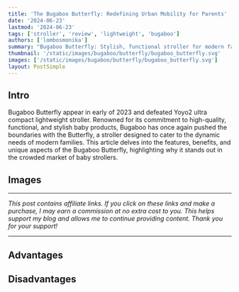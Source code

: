 ```yaml
---
title: 'The Bugaboo Butterfly: Redefining Urban Mobility for Parents'
date: '2024-06-23'
lastmod: '2024-06-23'
tags: ['stroller', 'review', 'lightweight', 'bugaboo']
authors: ['lombosmonika']
summary: "Bugaboo Butterfly: Stylish, functional stroller for modern families' dynamic needs."
thumbnail: '/static/images/bugaboo/butterfly/bugaboo_butterfly.svg'
images: ['/static/images/bugaboo/butterfly/bugaboo_butterfly.svg']
layout: PostSimple
---
```


## Intro

Bugaboo Butterfly appear in early of 2023 and defeated Yoyo2 ultra compact lightweight stroller. 
Renowned for its commitment to high-quality, functional, and stylish baby products, Bugaboo has once again pushed the boundaries with the Butterfly, a stroller designed to cater to the dynamic needs of modern families. This article delves into the features, benefits, and unique aspects of the Bugaboo Butterfly, highlighting why it stands out in the crowded market of baby strollers.



<div className="invisible !h-0">

## Images

</div>

<BlogCarousel
    title="Images"
    id="butterfly-7002"
/>

---

*This post contains affiliate links. If you click on these links and make a purchase, I may earn a commission at no extra cost to you. This helps support my blog and allows me to continue providing content. Thank you for your support!*

---




## Advantages

<div className="gap-4 grid grid-cols-1 sm:grid-cols-2 md:grid-cols-3 lg:grid-cols-3 xl:grid-cols-3">
<Card
    title="Extra backrest height"
    imgSrc="https://imagedelivery.net/Y7hTskBCKV5kRi-34nHOOg/1c714841-7411-4c70-e6ce-8c8024458600/public"
    description="With its 63 cm height, this stroller wins the competition regarding seat height. It's quite a choice for tall toddlers."
/>


<Card
    title="Folds with one hand automatically"
    imgSrc="https://imagedelivery.net/Y7hTskBCKV5kRi-34nHOOg/71b224fc-b326-4103-548f-8ecc1bed6700/public"
    description="This stroller fold itself within 1 second! [image source: bugaboo.com]"
/>


<Card
    title="4-year warranty"
    imgSrc="https://imagedelivery.net/Y7hTskBCKV5kRi-34nHOOg/47d768a5-02fd-4500-8714-25caf6e0cf00/public"
    description="Bugaboo provides 4-year warranty. It's much better compared to Cybex 2-year warranty."
/>


<Card
    title="Travel System"
    imgSrc="https://imagedelivery.net/Y7hTskBCKV5kRi-34nHOOg/0502b328-25e1-4e80-6c74-53f01bcddb00/public"
    description="With a car seat adapter, it can be a travel system as well to ease your travels with cars."
/>

<Card
    title="Lightweight"
    imgSrc="https://imagedelivery.net/Y7hTskBCKV5kRi-34nHOOg/d6603e99-b628-4c78-a96b-cd52825f7600/public"
    description="It's only 7.3 kg, so it's much lighter, then the others in this category."
/>

<Card
    title="Ecofriendly"
    imgSrc="https://imagedelivery.net/Y7hTskBCKV5kRi-34nHOOg/e205c9fe-687d-49e8-fd7e-e4a278879e00/public"
    description=" Bugaboo is trying to go green with their strollers materials. "
/>

<Card
    title="Basket capacity "
    imgSrc="https://imagedelivery.net/Y7hTskBCKV5kRi-34nHOOg/403bb6e8-e668-47ea-3a7a-fbcc18221500/public"
    description="Usually lightweight strollers has a tiny basket with 2 or 3 kg storage capacity. Butterfly can store even 8 kg"
/>

</div>




## Disadvantages

<div className="gap-4 grid grid-cols-1 sm:grid-cols-2 md:grid-cols-3 lg:grid-cols-3 xl:grid-cols-3">

<Card
    title="Bumper bar not included, need to buy separately"
    imgSrc="https://imagedelivery.net/Y7hTskBCKV5kRi-34nHOOg/000e2938-0bb2-4763-47a0-930a1b507e00/public"
    description="With its 63 cm height, this stroller wins the competition regarding seat height. It's quite a choice for tall toddlers."
/>

<Card
    title="Wheel size"
    imgSrc="https://imagedelivery.net/Y7hTskBCKV5kRi-34nHOOg/1b63c7a4-8d6c-4f1c-f612-9025fcdbd400/public"
    description="While it's a cool stroller, de wheels are tiny, so probably you will have some difficulties with bigger potholes or terrains. [image source: bugaboo.com]"
/>


<Card
    title="No full-recline"
    imgSrc="https://imagedelivery.net/Y7hTskBCKV5kRi-34nHOOg/6b2808c5-85f3-466c-84e7-1c8c32da1a00/public"
    description="Butterfly seat cannot be lie-flat unfortunately."
/>


<Card
    title="No straight back"
    imgSrc="https://imagedelivery.net/Y7hTskBCKV5kRi-34nHOOg/b3761b6b-2dce-4b17-e746-b5da5fce7600/public"
    description="Butterfly seat cannot be configured to provide straight sit up for your toddler. There are kids who cannot stand strollers with this issue. "
/>


</div>



<div className="my-6">
    <YouTube youTubeId="SkC2-BXKBPI?si=TocZTz9PFOBqM3_4" />
</div>